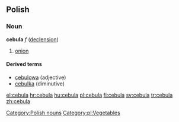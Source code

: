 ==Polish==
===Noun===
'''cebula''' ''f'' ([[Wiktionary Appendix:Polish hard feminine noun declension|declension]])
# [[onion]]

====Derived terms====
* [[cebulowa]] (adjective)
* [[cebulka]] (diminutive)

[[Category:Polish nouns]]
[[Category:pl:Vegetables]]

[[el:cebula]]
[[hr:cebula]]
[[hu:cebula]]
[[pl:cebula]]
[[fi:cebula]]
[[sv:cebula]]
[[tr:cebula]]
[[zh:cebula]]
